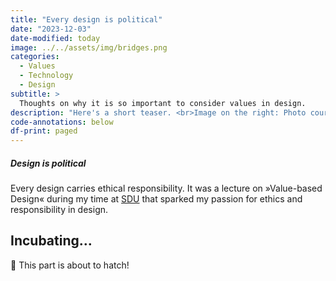 ```yaml
---
title: "Every design is political"
date: "2023-12-03"
date-modified: today
image: ../../assets/img/bridges.png
categories:
  - Values
  - Technology
  - Design
subtitle: >
  Thoughts on why it is so important to consider values in design.
description: "Here's a short teaser. <br>Image on the right: Photo courtesy NYC Municipal Archives."
code-annotations: below
df-print: paged
---
```


##### Design is political
Every design carries ethical responsibility. It was a lecture on »Value-based Design« during my time at [SDU](https://www.sdu.dk) that sparked my passion for ethics and responsibility in design.


## Incubating...

🐣 This part is about to hatch!